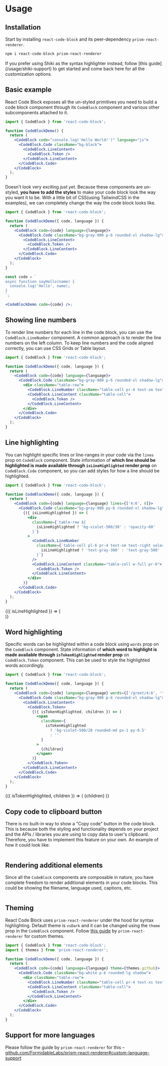 
# Usage

## Installation

Start by installing `react-code-block` and its peer-dependency `prism-react-renderer`.

```bash hideLineNumbers
npm i react-code-block prism-react-renderer
```

<Callout type="info">
If you prefer using Shiki as the syntax highlighter instead, follow [this guide](/usage/shiki-support) to get started and come back here for all the customization options.
</Callout>

## Basic example

React Code Block exposes all the un-styled primitives you need to build a code block component through its `CodeBlock` component and various other subcomponents attached to it.

```jsx
import { CodeBlock } from 'react-code-block';

function CodeBlockDemo() {
  return (
    <CodeBlock code="console.log('Hello World!')" language="js">
      <CodeBlock.Code className="bg-black">
        <CodeBlock.LineContent>
          <CodeBlock.Token />
        </CodeBlock.LineContent>
      </CodeBlock.Code>
    </CodeBlock>
  );
}
```

<Preview>
  <CodeBlock code="console.log('Hello World!')" language="js">
    <CodeBlock.Code className="bg-black">
      <CodeBlock.LineContent>
        <CodeBlock.Token />
      </CodeBlock.LineContent>
    </CodeBlock.Code>
  </CodeBlock>
</Preview>

Doesn't look very exciting _just yet_. Because these components are un-styled, **you have to add the styles** to make your code block look the way you want it to be. With a little bit
of CSS(using TailwindCSS in the examples), we can completely change the way the code block looks like.

```jsx
import { CodeBlock } from 'react-code-block';

function CodeBlockDemo({ code, language }) {
  return (
    <CodeBlock code={code} language={language}>
      <CodeBlock.Code className="bg-gray-900 p-6 rounded-xl shadow-lg">
        <CodeBlock.LineContent>
          <CodeBlock.Token />
        </CodeBlock.LineContent>
      </CodeBlock.Code>
    </CodeBlock>
  );
}

const code = `
async function sayHello(name) {
  console.log('Hello', name);
}
`;

<CodeBlockDemo code={code} />;
```

<Preview>
  <CodeBlock
    code={`
async function sayHello(name) {
  console.log('Hello', name);
}
    `}
    language="js"
  >
    <CodeBlock.Code className="bg-gray-900 !p-6 rounded-xl shadow-lg">
      <CodeBlock.LineContent>
        <CodeBlock.Token />
      </CodeBlock.LineContent>
    </CodeBlock.Code>
  </CodeBlock>
</Preview>

## Showing line numbers

To render line numbers for each line in the code block, you can use the `CodeBlock.LineNumber` component. A common approach is to render the line numbers on the left column.
To keep line numbers and the code aligned correctly, you can use CSS Grids or Table layout.

```jsx lines={[8]} words={["table-cell", "table-row"]}
import { CodeBlock } from 'react-code-block';

function CodeBlockDemo({ code, language }) {
  return (
    <CodeBlock code={code} language={language}>
      <CodeBlock.Code className="bg-gray-900 p-6 rounded-xl shadow-lg">
        <div className="table-row">
          <CodeBlock.LineNumber className="table-cell pr-4 text-sm text-gray-500 text-right select-none" />
          <CodeBlock.LineContent className="table-cell">
            <CodeBlock.Token />
          </CodeBlock.LineContent>
        </div>
      </CodeBlock.Code>
    </CodeBlock>
  );
}
```

<Preview>
  <CodeBlock code={js} language="js">
    <CodeBlock.Code className="bg-gray-900 !p-6 rounded-xl shadow-lg">
      <div className="table-row">
        <CodeBlock.LineNumber className="table-cell pr-4 text-sm text-gray-500 text-right select-none" />
        <CodeBlock.LineContent className="table-cell">
          <CodeBlock.Token />
        </CodeBlock.LineContent>
      </div>
    </CodeBlock.Code>
  </CodeBlock>
</Preview>

## Line highlighting

You can highlight specific lines or line-ranges in your code via the `lines` prop on `CodeBlock` component. State information of **which line should be highlighted is
made available through `isLineHighlighted` render prop** on `CodeBlock.Code` component, so you can add styles for how a line should be highlighted.

```jsx words={["lines", "isLineHighlighted"]}
import { CodeBlock } from 'react-code-block';

function CodeBlockDemo({ code, language }) {
  return (
    <CodeBlock code={code} language={language} lines={['4:6', 8]}>
      <CodeBlock.Code className="bg-gray-900 py-6 rounded-xl shadow-lg">
        {({ isLineHighlighted }) => (
          <div
            className={`table-row ${
              isLineHighlighted ? 'bg-violet-500/30' : 'opacity-60'
            }`}
          >
            <CodeBlock.LineNumber
              className={`table-cell pl-6 pr-4 text-sm text-right select-none ${
                isLineHighlighted ? 'text-gray-300' : 'text-gray-500'
              }`}
            />
            <CodeBlock.LineContent className="table-cell w-full pr-6">
              <CodeBlock.Token />
            </CodeBlock.LineContent>
          </div>
        )}
      </CodeBlock.Code>
    </CodeBlock>
  );
}
```

<Preview>
  <CodeBlock code={js} lines={['4:6', 8]} language="js">
    <CodeBlock.Code className="bg-gray-900 py-6 !px-0 rounded-xl shadow-lg">
      {({ isLineHighlighted }) => (
        <div
          className={`table-row ${
            isLineHighlighted ? 'bg-violet-500/30' : 'opacity-60'
          }`}
        >
          <CodeBlock.LineNumber
            className={`table-cell pl-6 pr-4 text-sm text-right select-none ${
              isLineHighlighted ? 'text-gray-300' : 'text-gray-500'
            }`}
          />
          <CodeBlock.LineContent className="table-cell w-full pr-6">
            <CodeBlock.Token />
          </CodeBlock.LineContent>
        </div>
      )}
    </CodeBlock.Code>
  </CodeBlock>
</Preview>

## Word highlighting

Specific words can be highlighted within a code block using `words` prop on the `CodeBlock` component. State information of **which word to highlight is made available
through `isTokenHighlighted` render prop** on `CodeBlock.Token` component. This can be used to style the highlighted words accordingly.

```jsx words={["words", "isTokenHighlighted"]}
import { CodeBlock } from 'react-code-block';

function CodeBlockDemo({ code, language }) {
  return (
    <CodeBlock code={code} language={language} words={['/greet/4:8', 'target']}}>
      <CodeBlock.Code className="bg-gray-900 p-6 rounded-xl shadow-lg">
        <CodeBlock.LineContent>
          <CodeBlock.Token>
            {({ isTokenHighlighted, children }) => (
              <span
                className={
                  isTokenHighlighted
                    ? 'bg-violet-500/20 rounded-md px-1 py-0.5'
                    : ''
                }
              >
                {children}
              </span>
            )}
          </CodeBlock.Token>
        </CodeBlock.LineContent>
      </CodeBlock.Code>
    </CodeBlock>
  );
}
```

<Preview>
  <CodeBlock code={js} words={['/greet/4:8', 'target']} language="js">
    <CodeBlock.Code className="bg-gray-900 !p-6 rounded-xl shadow-lg">
      <CodeBlock.LineContent>
        <CodeBlock.Token>
          {({ isTokenHighlighted, children }) => (
            <span
              className={
                isTokenHighlighted ? 'bg-violet-500/30 rounded-md p-1' : ''
              }
            >
              {children}
            </span>
          )}
        </CodeBlock.Token>
      </CodeBlock.LineContent>
    </CodeBlock.Code>
  </CodeBlock>
</Preview>

## Copy code to clipboard button

There is no built-in way to show a "Copy code" button in the code block. This is because both the styling and functionality depends on your project and the APIs / libraries
you are using to copy data to user's clipboard. Therefore, you have to implement this feature on your own. An example of how it could look like:

```jsx words={['copyCode', 'useCopyToClipboard', 'copyToClipboard']} lines={['24:29']} file=../examples/CopyCodeToClipboard.tsx

```


<Preview>
  <CopyCodeToClipboard code={js} language="js" />
</Preview>

## Rendering additional elements

Since all the `CodeBlock` components are composable in nature, you have complete freedom to render additional elements in your code blocks. This could be showing the
filename, language used, captions, etc.

```jsx lines={["7:8", "17:24", "33:36"]} file=../examples/RenderAdditionalElements.tsx

```


<Preview>
  <RenderAdditionalElements code={js} language="js" filename="hello.js" />
</Preview>

## Theming

React Code Block uses `prism-react-renderer` under the hood for syntax highlighting. Default theme is `vsDark` and it can be changed using the `theme` prop in the
`CodeBlock` component. Follow [this guide](https://github.com/FormidableLabs/prism-react-renderer#theming) by `prism-react-renderer` for custom themes.

```jsx lines={[2,6]}
import { CodeBlock } from 'react-code-block';
import { themes } from 'prism-react-renderer';

function CodeBlockDemo({ code, language }) {
  return (
    <CodeBlock code={code} language={language} theme={themes.github}>
      <CodeBlock.Code className="bg-white p-6 rounded-lg shadow">
        <div className="table-row">
          <CodeBlock.LineNumber className="table-cell pr-4 text-xs text-gray-400 text-right select-none" />
          <CodeBlock.LineContent className="table-cell">
            <CodeBlock.Token />
          </CodeBlock.LineContent>
        </div>
      </CodeBlock.Code>
    </CodeBlock>
  );
}
```


<Preview>
  <CodeBlock code={js} language="js" theme={themes.github}>
    <CodeBlock.Code className="bg-white !p-6 rounded-lg shadow">
      <div className="table-row">
        <CodeBlock.LineNumber className="table-cell pr-4 text-xs text-gray-400 text-right select-none" />
        <CodeBlock.LineContent className="table-cell">
          <CodeBlock.Token />
        </CodeBlock.LineContent>
      </div>
    </CodeBlock.Code>
  </CodeBlock>
</Preview>

## Support for more languages

Please follow the guide by `prism-react-renderer` for this – [github.com/FormidableLabs/prism-react-renderer#custom-language-support](https://github.com/FormidableLabs/prism-react-renderer#custom-language-support)
